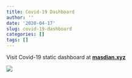 ```yaml
---
title: Covid-19 Dashboard
author: ''
date: '2020-04-17'
slug: covid-19-dashboard
categories: []
tags: []
---
```


Visit Covid-19 static dashboard at [**masdian.xyz**](https://masdian.xyz/){target="_blank"}

![](/projects/2020-04-17-covid-19-dashboard_files/covid-dashboard.JPG)